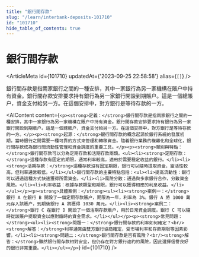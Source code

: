 ```yaml
---
title: "銀行間存款"
slug: "/learn/interbank-deposits-101710"
id: "101710"
hide_table_of_contents: true
---
```



# 銀行間存款

<ArticleMeta id={101710} updatedAt={'2023-09-25 22:58:58'} alias={`[]`} />
<div className='border-solid border-b border-t-0 my-4 border-[var(--ifm-color-gray-300)]' />

銀行間存款是指兩家銀行之間的一種安排，其中一家銀行為另一家機構在賬户中持有資金。銀行間存款安排要求持有銀行為另一家銀行開設到期賬户。這是一個總賬户，資金支付給另一方。在這個安排中，對方銀行是等待存款的一方。

<AIContent content={`<p><strong>定義：</strong>銀行間存款是指兩家銀行之間的一種安排，其中一家銀行為另一家機構在賬户中持有資金。銀行間存款安排要求持有銀行為另一家銀行開設到期賬户。這是一個總賬户，資金支付給另一方。在這個安排中，對方銀行是等待存款的一方。</p><p><strong>起源：</strong>銀行間存款的概念起源於銀行系統的發展初期，當時銀行之間需要一種可靠的方式來管理和轉移資金。隨着銀行業務的複雜化和全球化，銀行間存款成為銀行間流動性管理和資金調度的重要工具。</p><p><strong>類別與特點：</strong>銀行間存款可以分為定期存款和活期存款兩類。<ul><li><strong>定期存款：</strong>這種存款有固定的期限，通常利率較高，適用於需要穩定收益的銀行。</li><li><strong>活期存款：</strong>這種存款沒有固定期限，銀行可以隨時提取資金，靈活性較高，但利率通常較低。</li></ul>銀行間存款的主要特點包括：<ul><li>提高流動性：銀行可以通過這種方式快速獲得所需資金。</li><li>風險分散：通過與多家銀行合作，分散資金風險。</li><li>利率收益：根據存款類型和期限，銀行可以獲得相應的利息收益。</li></ul></p><p><strong>具體案例：</strong><ul><li><strong>案例一：</strong>銀行 A 在銀行 B 開設了一個定期存款賬户，期限為一年，利率為 3%。銀行 A 將 1000 萬元存入該賬户，到期後銀行 A 將獲得 1030 萬元。</li><li><strong>案例二：</strong>銀行 C 在銀行 D 開設了一個活期存款賬户，用於日常資金調度。銀行 C 可以隨時從該賬户提取資金以應對臨時的資金需求。</li></ul></p><p><strong>常見問題：</strong><ul><li><strong>問題一：</strong>銀行間存款的利率如何確定？<br/><strong>解答：</strong>利率通常由雙方銀行協商確定，受市場利率和存款期限等因素影響。</li><li><strong>問題二：</strong>銀行間存款是否有風險？<br/><strong>解答：</strong>雖然銀行間存款相對安全，但仍存在對方銀行違約的風險，因此選擇信譽良好的銀行非常重要。</li></ul></p>`} id={101710} />
